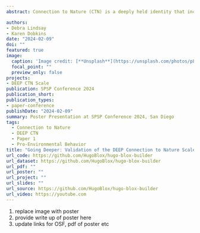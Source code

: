 ```yaml
---
abstract: Connection to Nature (CTN) is a deeply held identity that includes nature in the self. Recent studies suggest a multi-dimensional structure; however, the dimensional structure is still unclear. We propose four dimensions to describe CTN - 1) A deeply held spiritual identity; 2) the experiential relationship with nature; 3) an emotional relationship with nature; and 4) mindful engagement with nature. This poster presents the results of two studies which validate these dimensions. Study 1 suggests a four-dimensional structure using exploratory factor analysis (n = 1,152). Study 2 confirms this using confirmatory factor analysis (n = 341), suggesting a four-dimensional structure has better fit (RMSEA = 0.07, 95%CI = 0-0.9) than a unidimensional structure (RMSEA = 0.10, 95%CI = 0 - 0.9). We also show convergent validity with Connectedness to Nature (Mayer & Frantz, 2004) (r­_deep = .73**, r_exp = .57**, r_emo = .45**, r_pres = .46**), Environmental Identity (Clayton et al., 2021) (r­_deep = .61**, r_exp = .77**, r_emo = .54**, r_pres = .50**), and predictive validity with pro-environmental behaviors (r_deep = .46**, r_exp = .39**, r_emo = .45**, r_pres = .42**).

authors:
- Debra Lindsay
- Karen Dobkins
date: "2024-02-09"
doi: ""
featured: true
image:
  caption: 'Image credit: [**Unsplash**](https://unsplash.com/photos/pLCdAaMFLTE)'
  focal_point: ""
  preview_only: false
projects:
- DEEP CTN Scale
publication: SPSP Conference 2024
publication_short: 
publication_types:
- paper-conference
publishDate: "2024-02-09"
summary: Poster Presentation at SPSP Conference 2024, San Diego
tags: 
  - Connection to Nature
  - DEEP CTN
  - Paper 1
  - Pro-Environmental Behavior
title: "Going Deeper: Validation of the DEEP Connection to Nature Scale"
url_code: https://github.com/HugoBlox/hugo-blox-builder
url_dataset: https://github.com/HugoBlox/hugo-blox-builder
url_pdf: ""
url_poster: "" 
url_project: ""
url_slides: ""
url_source: https://github.com/HugoBlox/hugo-blox-builder
url_video: https://youtube.com
---
```


1. replace image with poster
2. provide write up of poster here
3. update links for OSF, pdf of poster etc